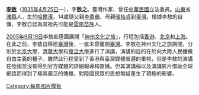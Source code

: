 '''[[李敖]]'''（[[1935年]][[4月25日]]—），字'''敖之'''。臺灣作家、曾任[[中華民國]]立法委員。[[山東]]省[[濰坊|濰縣]]人，生於[[哈爾濱]]，14歲隨父親[[李鼎彝]]、母親[[張桂貞]]到[[臺灣]]。根據李敖的自傳，李敖自認為其祖先可能是[[雲南]][[苗族]]人。

[[2005年]][[9月19日]]李敖赴陸國展開「[[李敖神州文化之旅|神州文化之旅]]」，行程包括[[香港]]、[[北京]]和[[上海]]。在此之前，李敖自移居[[臺灣]]後，一直未曾離開[[臺灣]]。李敖在神州文化之旅期間，分別於[[北京大學]]、[[清華大學]]和[[復旦大學]]進行了演講，演講的目的在於向大陸人民播撒自由主義的種子。雖然此行程受到了香港與臺灣媒體普遍的重視，但是李敖的演講在陸國並沒有得到官方媒體的詳細報導和直播。但其演講稿以及演講影片借助全球網路而得到了極其廣泛的傳播，對陸國民眾的思想無疑產生了積極的影響。
<noinclude>[[Category:每周图片模板]]</noinclude>
